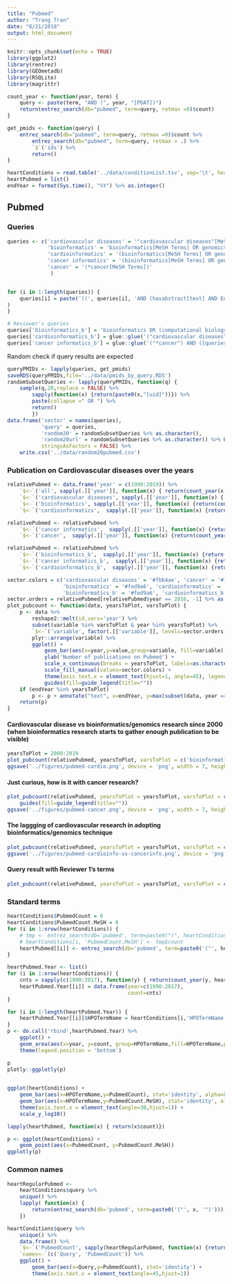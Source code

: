 ```yaml
---
title: "Pubmed"
author: "Trang Tran"
date: "8/21/2018"
output: html_document
---
```


```r
knitr::opts_chunk$set(echo = TRUE)
library(ggplot2)
library(rentrez)
library(GEOmetadb)
library(RSQLite)
library(magrittr)

count_year <- function(year, term) {
    query <- paste(term, "AND (", year, "[PDAT])")
    return(entrez_search(db="pubmed", term=query, retmax =0)$count)
}

get_pmids <- function(query) {
    entrez_search(db="pubmed", term=query, retmax =0)$count %>%
        entrez_search(db="pubmed", term=query, retmax = .) %>%
        `$`('ids') %>%
        return()
}

```

```r
heartConditions = read.table('../data/conditionList.tsv', sep='\t', header = TRUE)
heartPubmed = list()
endYear = format(Sys.time(), "%Y") %>% as.integer()
```

## Pubmed

### Queries

```r
queries <- c('cardiovascular diseases' = '"cardiovascular diseases"[MeSH Terms]',
             'bioinformatics' = 'bioinformatics[MeSH Terms] OR genomics[MeSH Terms]',
             'cardioinformatics' = '(bioinformatics[MeSH Terms] OR genomics[MeSH Terms]) AND ("cardiovascular diseases"[MeSH Terms])',
             'cancer informatics' = '(bioinformatics[MeSH Terms] OR genomics[MeSH Terms]) AND (*cancer[MeSH Terms])',
             'cancer' = '(*cancer[MeSH Terms])'
              )


for (i in 1:length(queries)) {
    queries[i] = paste('((', queries[i], 'AND (hasabstract[text] AND English[lang]))) NOT (("autobiography"[Publication Type] OR "biography"[Publication Type] OR "corrected and republished article"[Publication Type] OR "duplicate publication"[Publication Type] OR "electronic supplementary materials"[Publication Type] OR "interactive tutorial"[Publication Type] OR "interview"[Publication Type] OR "lectures"[Publication Type] OR "legal cases"[Publication Type] OR "legislation"[Publication Type] OR "meta analysis"[Publication Type] OR "news"[Publication Type] OR "newspaper article"[Publication Type] OR "patient education handout"[Publication Type] OR "published erratum"[Publication Type] OR "retracted publication"[Publication Type] OR "retraction of publication"[Publication Type] OR "review"[Publication Type] OR "scientific integrity review"[Publication Type] OR "support of research"[Publication Type] OR "video audio media"[Publication Type] OR "webcasts"[Publication Type]))'
)
}

# Reviewer's queries
queries['bioinformatics_b'] = 'bioinformatics OR (computational biology) OR (machine learning) OR (systems biology) OR (systems medicine) OR (precision medicine)'
queries['cardioinformatics_b'] = glue::glue('("cardiovascular diseases") AND ({queries["bioinformatics_b"]})')
queries['cancer informatics_b'] = glue::glue('("*cancer") AND ({queries["bioinformatics_b"]})')

```

Random check if query results are expected

```r
queryPMIDs <- lapply(queries, get_pmids)
saveRDS(queryPMIDs,file='../data/pmids_by_query.RDS')
randomSubsetQueries <- lapply(queryPMIDs, function(q) {
    sample(q,20,replace = FALSE) %>%
        sapply(function(x) {return(paste0(x,"[uid]"))}) %>%
        paste(collapse =" OR ") %>%
        return()
        })
data.frame('sector' = names(queries),
           'query' = queries,
           'random20' = randomSubsetQueries %>% as.character(),
           'random20url' = randomSubsetQueries %>% as.character() %>% URLencode() %>% paste0('https://www.ncbi.nlm.nih.gov/pubmed/?term=', .),
           stringsAsFactors = FALSE) %>%
    write.csv('../data/random20pubmed.csv')
```

### Publication on Cardiovascular diseases over the years

```r
relativePubmed <- data.frame('year' = c(1990:2019)) %>%
    `$<-`('all', sapply(.[['year']], function(x) { return(count_year(x, ''))})) %>%
    `$<-`('cardiovascular diseases', sapply(.[['year']], function(x) { return(count_year(x, queries['cardiovascular diseases']))})) %>%
    `$<-`('bioinformatics', sapply(.[['year']], function(x) {return(count_year(x, queries['bioinformatics']))})) %>%
    `$<-`('cardioinformatics',  sapply(.[['year']], function(x) {return(count_year(x, queries['cardioinformatics']))}))
```
```r
relativePubmed <- relativePubmed %>%
    `$<-`('cancer informatics',  sapply(.[['year']], function(x) {return(count_year(x, queries['cancer informatics']))})) %>%
    `$<-`('cancer',  sapply(.[['year']], function(x) {return(count_year(x, queries['cancer']))}))

```
```r
relativePubmed <- relativePubmed %>%
    `$<-`('bioinformatics_b',  sapply(.[['year']], function(x) {return(count_year(x, queries['bioinformatics_b']))})) %>%
    `$<-`('cancer informatics_b',  sapply(.[['year']], function(x) {return(count_year(x, queries['cancer informatics_b']))})) %>%
    `$<-`('cardioinformatics_b',  sapply(.[['year']], function(x) {return(count_year(x, queries['cardioinformatics_b']))}))
```


```r
sector.colors = c('cardiovascular diseases' = '#fbb4ae', 'cancer' = '#fbb4ae',
                  'bioinformatics' = '#fed9a6', 'cardioinformatics' = '#b3cde3', 'cancer informatics' = '#ccebc5',
                  'bioinformatics_b' = '#fed9a6', 'cardioinformatics_b' = '#b3cde3', 'cancer informatics_b' = '#ccebc5')
sector.orders = relativePubmed[relativePubmed$year == 2016, -1] %>% as.numeric() %>% order(decreasing = T) %>% `[`(names(relativePubmed)[-1], .)
plot_pubcount <- function(data, yearsToPlot, varsToPlot) {
    p <- data %>%
        reshape2::melt(id.vars='year') %>%
        subset(variable %in% varsToPlot & year %in% yearsToPlot) %>%
        `$<-`('variable', factor(.[['variable']], levels=sector.orders)) %>%
        plyr::arrange(variable) %>%
        ggplot() +
            geom_bar(aes(x=year,y=value,group=variable, fill=variable),stat='identity', position='identity') +
            ylab('Number of publications on Pubmed') +
            scale_x_continuous(breaks = yearsToPlot, labels=as.character(yearsToPlot)) +
            scale_fill_manual(values=sector.colors) +
            theme(axis.text.x = element_text(hjust=1, angle=45), legend.position = c(0.15, 0.85)) +
            guides(fill=guide_legend(title=""))
    if (endYear %in% yearsToPlot)
        p <- p + annotate("text", x=endYear, y=max(subset(data, year == endYear, varsToPlot))*1.1, label="*", size=7)
    return(p)    
}
```


#### Cardiovascular disease vs bioinformatics/genomics research since 2000 (when bioinformatics research starts to gather enough publication to be visible)

```r
yearsToPlot = 2000:2019
plot_pubcount(relativePubmed, yearsToPlot, varsToPlot = c('bioinformatics', 'cardioinformatics', 'cardiovascular diseases') )
ggsave('../figures/pubmed-cardio.png', device = 'png', width = 7, height=5)
```

#### Just curious, how is it with cancer research?


```r
plot_pubcount(relativePubmed, yearsToPlot = yearsToPlot, varsToPlot = c('cancer', 'bioinformatics', 'cancer informatics') ) +
    guides(fill=guide_legend(title=""))
ggsave('../figures/pubmed-cancer.png', device = 'png', width = 7, height=5)
```

#### The laggging of cardiovascular research in adopting bioinformatics/genomics technique

```r
plot_pubcount(relativePubmed, yearsToPlot = yearsToPlot, varsToPlot = c('bioinformatics', 'cancer informatics', 'cardioinformatics') )
ggsave('../figures/pubmed-cardioinfo-vs-cancerinfo.png', device = 'png', width = 7, height=5)
```

#### Query result with Reviewer 1's terms

```r

plot_pubcount(relativePubmed, yearsToPlot = yearsToPlot, varsToPlot = c('bioinformatics_b', 'cancer informatics_b', 'cardioinformatics_b') )

```

### Standard terms

```r
heartConditions$PubmedCount = 0
heartConditions$PubmedCount.MeSH = 0
for (i in 1:nrow(heartConditions)) {
    # tmp <- entrez_search(db='pubmed', term=paste0("(", heartConditions[i,'HPOTermName'], ")[MeSH]"))
    # heartConditions[i, 'PubmedCount.MeSH'] <- tmp$count
    heartPubmed[[i]] <- entrez_search(db='pubmed', term=paste0('("', heartConditions[i,'HPOTermName'], '")'))
}
```

```r
heartPubmed.Year <- list()
for (i in 1:nrow(heartConditions)) {
    cnts = sapply(c(1990:2017), function(y) { return(count_year(y, heartConditions[i, 'HPOTermName']))})
    heartPubmed.Year[[i]] = data.frame(year=c(1990:2017),
                                       count=cnts)
}
```

```r
for (i in 1:length(heartPubmed.Year)) {
    heartPubmed.Year[[i]]$HPOTermName = heartConditions[i,'HPOTermName']
}
p <- do.call('rbind',heartPubmed.Year) %>%
    ggplot() +
    geom_area(aes(x=year, y=count, group=HPOTermName,fill=HPOTermName,postion='stack')) +
    theme(legend.position = 'bottom')

p
plotly::ggplotly(p)
    
```

```r
ggplot(heartConditions) +
    geom_bar(aes(x=HPOTermName,y=PubmedCount), stat='identity', alpha=0.5) +
    geom_bar(aes(x=HPOTermName,y=PubmedCount.MeSH), stat='identity', alpha=0.5, color=2) +
    theme(axis.text.x = element_text(angle=30,hjust=1)) +
    scale_y_log10()
```

```r
lapply(heartPubmed, function(x) { return(x$count)})
```
```r
p <- ggplot(heartConditions) +
    geom_point(aes(x=PubmedCount, y=PubmedCount.MeSH)) 
ggplotly(p)
```

### Common names

```r
heartRegularPubmed <- 
    heartConditions$query %>%
    unique() %>%
    lapply( function(x) {
        return(entrez_search(db='pubmed', term=paste0('("', x, '")')))  
    })
```

```r
heartConditions$query %>%
    unique() %>%
    data.frame() %>%
    `$<-`('PubmedCount', sapply(heartRegularPubmed, function(x) {return(x$count)})) %>%
    `names<-`(c('Query', 'PubmedCount')) %>%
    ggplot() +
        geom_bar(aes(x=Query,y=PubmedCount), stat='identity') +
        theme(axis.text.x = element_text(angle=45,hjust=1))
```


